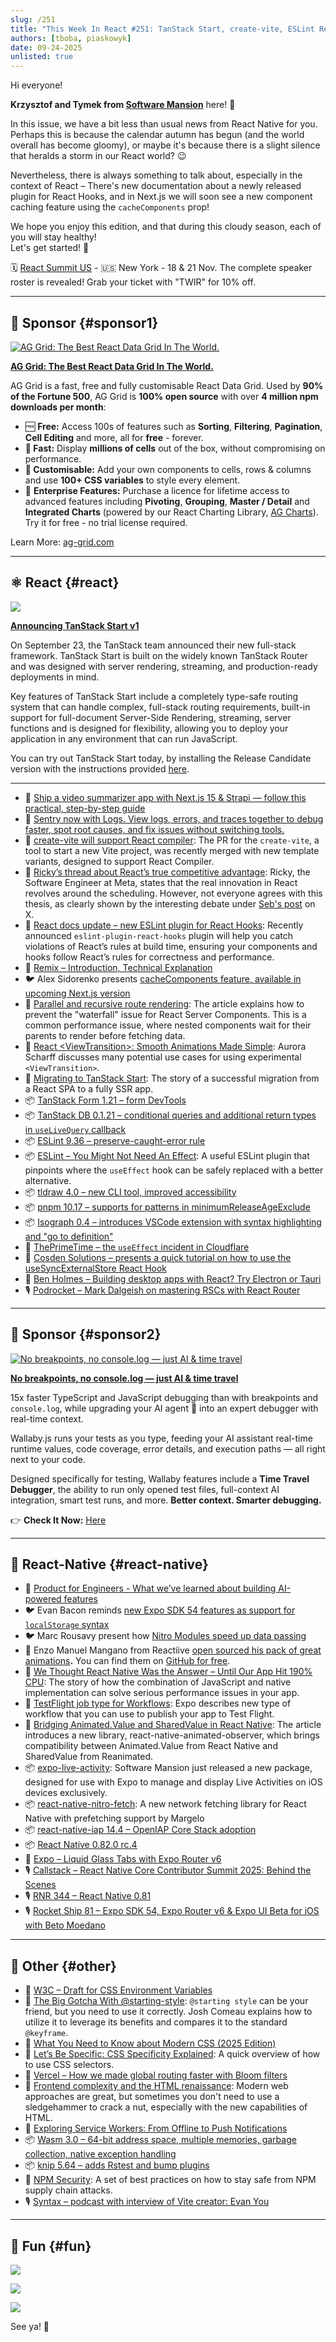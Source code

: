 ```yaml
---
slug: /251
title: "This Week In React #251: TanStack Start, create-vite, ESLint React Hooks, Remix, tldraw, pnpm, Isograph | Nitro Modules, Expo Workflows, Expo Live Activity, Nitro Fetch, IAP | W3C, Bloom Filters, WASM 3.0, knip, NPM"
authors: [tboba, piaskowyk]
date: 09-24-2025
unlisted: true
---
```


Hi everyone!

**Krzysztof and Tymek from [Software Mansion](https://swmansion.com/?utm_source=thisweekinreact)** here\! 👋

In this issue, we have a bit less than usual news from React Native for you. Perhaps this is because the calendar autumn has begun (and the world overall has become gloomy), or maybe it's because there is a slight silence that heralds a storm in our React world? 😉

Nevertheless, there is always something to talk about, especially in the context of React – There's new documentation about a newly released plugin for React Hooks, and in Next.js we will soon see a new component caching feature using the `cacheComponents` prop\!

We hope you enjoy this edition, and that during this cloudy season, each of you will stay healthy\!  
Let's get started\! 🤗

🗓️ [React Summit US](https://reactsummit.us/?utm_source=Newsletter&utm_medium=ThisWeekinReact) - 🇺🇸 New York - 18 & 21 Nov. The complete speaker roster is revealed! Grab your ticket with "TWIR" for 10% off.

<!-- truncate -->


<Support />

---

## 💸 Sponsor {#sponsor1}

[![AG Grid: The Best React Data Grid In The World.](/emails/issues/251/aggrid.jpg)](https://www.ag-grid.com/react-table?utm_source=thisweekinreact&utm_medium=newsletter&utm_campaign=2025-email-5)

**[AG Grid: The Best React Data Grid In The World.](https://www.ag-grid.com/react-table?utm_source=thisweekinreact&utm_medium=newsletter&utm_campaign=2025-email-5)**

AG Grid is a fast, free and fully customisable React Data Grid. Used by **90% of the Fortune 500**, AG Grid is **100% open source** with over **4 million npm downloads per month**:

*   🆓 **Free:** Access 100s of features such as **Sorting**, **Filtering**, **Pagination**, **Cell Editing** and more, all for **free** - forever.
*   **🚀 Fast:** Display **millions of cells** out of the box, without compromising on performance.
*   **🎨 Customisable:** Add your own components to cells, rows & columns and use **100+ CSS variables** to style every element.
*   🏢 **Enterprise Features:** Purchase a licence for lifetime access to advanced features including **Pivoting**, **Grouping**, **Master / Detail** and **Integrated Charts** (powered by our React Charting Library, [AG Charts](https://www.ag-grid.com/charts?utm_source=thisweekinreact&utm_medium=newsletter&utm_campaign=2025-email-5)). Try it for free - no trial license required.

Learn More: [ag-grid.com](https://www.ag-grid.com/react-table?utm_source=thisweekinreact&utm_medium=newsletter&utm_campaign=2025-email-5)

---

## ⚛️ React {#react}

[![](/emails/issues/251/tanstackstart.jpg)](https://tanstack.com/blog/announcing-tanstack-start-v1)

[**Announcing TanStack Start v1**](https://tanstack.com/blog/announcing-tanstack-start-v1)

On September 23, the TanStack team announced their new full-stack framework. TanStack Start is built on the widely known TanStack Router and was designed with server rendering, streaming, and production-ready deployments in mind.

Key features of TanStack Start include a completely type-safe routing system that can handle complex, full-stack routing requirements, built-in support for full-document Server-Side Rendering, streaming, server functions and is designed for flexibility, allowing you to deploy your application in any environment that can run JavaScript.

You can try out TanStack Start today, by installing the Release Candidate version with the instructions provided [here](https://tanstack.com/start/latest/docs/framework/react/quick-start).

---

- 💸 [Ship a video summarizer app with Next.js 15 & Strapi — follow this practical, step-by-step guide](https://strapi.io/blog/epic-next-js-15-tutorial-part-1-learn-next-js-by-building-a-real-life-project?utm_campaign=19282052-Newsletter%20Sponsorships&utm_source=React&utm_medium=2nd%20sponsor&utm_term=Epic-NextJS-tutorial)
- 💸 [Sentry now with Logs. View logs, errors, and traces together to debug faster, spot root causes, and fix issues without switching tools.](https://sentry.io/product/logs/?utm_source=thisweekinreact&utm_medium=paid-community&utm_campaign=logs-fy26q3-logslaunch&utm_content=react-link-logs-ga-launch-trysentry)
- 👀 [create-vite will support React compiler](https://github.com/vitejs/vite/pull/20704): The PR for the `create-vite`, a tool to start a new Vite project, was recently merged with new template variants, designed to support React Compiler. 
- 💬 [Ricky’s thread about React’s true competitive advantage](https://bsky.app/profile/ricky.fm/post/3lyxjkguwic2q): Ricky, the Software Engineer at Meta, states that the real innovation in React revolves around the scheduling. However, not everyone agrees with this thesis, as clearly shown by the interesting debate under [Seb's post](https://x.com/sebastienlorber/status/1968584425173623048) on X.  
- 📖 [React docs update – new ESLint plugin for React Hooks](https://react.dev/reference/eslint-plugin-react-hooks): Recently announced `eslint-plugin-react-hooks` plugin will help you catch violations of React’s rules at build time, ensuring your components and hooks follow React’s rules for correctness and performance.  
- 📖 [Remix – Introduction, Technical Explanation](https://v2.remix.run/docs/discussion/introduction)   
- 🐦 Alex Sidorenko presents [cacheComponents feature, available in upcoming Next.js version](https://x.com/asidorenko_/status/1970162211739058307)  
- 📜 [Parallel and recursive route rendering](https://twofoldframework.com/blog/parallel-and-recursive-route-rendering-with-rsc): The article explains how to prevent the "waterfall" issue for React Server Components. This is a common performance issue, where nested components wait for their parents to render before fetching data.  
- 📜 [React \<ViewTransition\>: Smooth Animations Made Simple](https://certificates.dev/blog/react-viewtransition-smooth-animations-made-simple): Aurora Scharff discusses many potential use cases for using experimental `<ViewTransition>`.  
- 📜 [Migrating to TanStack Start](https://catalins.tech/migrating-to-tanstack-start/): The story of a successful migration from a React SPA to a fully SSR app.  
- 📦 [TanStack Form 1.21 – form DevTools](https://github.com/TanStack/form/releases/tag/v1.21.0)  
- 📦 [TanStack DB 0.1.21 – conditional queries and additional return types in `useLiveQuery` callback](https://github.com/TanStack/db/releases/tag/%40tanstack%2Freact-db%400.1.21)  
- 📦 [ESLint 9.36 – preserve-caught-error rule](https://eslint.org/blog/2025/09/eslint-v9.36.0-released/)
- 📦 [ESLint – You Might Not Need An Effect](https://github.com/NickvanDyke/eslint-plugin-react-you-might-not-need-an-effect): A useful ESLint plugin that pinpoints where the `useEffect` hook can be safely replaced with a better alternative.
- 📦 [tldraw 4.0 – new CLI tool, improved accessibility](https://github.com/tldraw/tldraw/releases/tag/v4.0.0)  
- 📦 [pnpm 10.17 – supports for patterns in minimumReleaseAgeExclude](https://pnpm.io/blog/releases/10.17)  
- 📦 [Isograph 0.4 – introduces VSCode extension with syntax highlighting and "go to definition"](https://isograph.dev/blog/2025/09/17/isograph-0.4.0/)  
- 🎥 [ThePrimeTime – the `useEffect` incident in Cloudflare](https://www.youtube.com/watch?v=gDVxBOGL99Q)  
- 🎥 [Cosden Solutions – presents a quick tutorial on how to use the useSyncExternalStore React Hook](https://www.youtube.com/watch?v=WBPUz1u2rZ8)  
- 🎥 [Ben Holmes – Building desktop apps with React? Try Electron or Tauri](https://www.youtube.com/watch?v=9yPOXPFvQQs)   
- 🎙️ [Podrocket – Mark Dalgeish on mastering RSCs with React Router](https://podrocket.logrocket.com/mark-dalgleish-mastering-rsc-react-router) 

<SubscribeFormEmbed placement="middle" />

---

## 💸 Sponsor {#sponsor2}

[![No breakpoints, no console.log — just AI & time travel](/emails/issues/251/wallaby.jpg)](https://wallabyjs.com/?referrer=ThisWeekInReactSep25)

**[No breakpoints, no console.log — just AI & time travel](https://wallabyjs.com/?referrer=ThisWeekInReactSep25)**

15x faster TypeScript and JavaScript debugging than with breakpoints and `console.log`, while upgrading your AI agent 🤖 into an expert debugger with real-time context.  
  
Wallaby.js runs your tests as you type, feeding your AI assistant real-time runtime values, code coverage, error details, and execution paths — all right next to your code.  
  
Designed specifically for testing, Wallaby features include a **Time Travel Debugger**, the ability to run only opened test files, full-context AI integration, smart test runs, and more. **Better context. Smarter debugging.**  
  
👉 **Check It Now:** [Here](https://wallabyjs.com/?referrer=ThisWeekInReactSep25)

---

## 📱 React-Native {#react-native}

- 💸 [Product for Engineers - What we’ve learned about building AI-powered features](https://go.posthog.com/twir-sept24)
- 🐦 Evan Bacon reminds [new Expo SDK 54 features as support for `localStorage` syntax](https://x.com/Baconbrix/status/1969095303417520165)  
- 🐦 Marc Rousavy present how [Nitro Modules speed up data passing](https://x.com/mrousavy/status/1970132070048342133)  
- 🎨 Enzo Manuel Mangano from Reactiive [open sourced his pack of great animations](https://reactiive.io/articles/open-sourcing-demos)**.** You can find them on [GitHub for free](https://github.com/enzomanuelmangano/demos).  
- 📜 [We Thought React Native Was the Answer – Until Our App Hit 190% CPU](https://engineering.usemotion.com/we-thought-react-native-was-the-answer-until-our-app-hit-190-cpu-f0e849073334): The story of how the combination of JavaScript and native implementation can solve serious performance issues in your app.  
- 📜 [TestFlight job type for Workflows](https://expo.dev/changelog/testflight-job-type-for-workflows): Expo describes new type of workflow that you can use to publish your app to Test Flight.  
- 📜 [Bridging Animated.Value and SharedValue in React Native](https://www.callstack.com/blog/bridging-animated-value-and-sharedvalue-in-react-native): The article introduces a new library, react-native-animated-observer, which brings compatibility between Animated.Value from React Native and SharedValue from Reanimated.  
- 📦 [expo-live-activity](https://github.com/software-mansion-labs/expo-live-activity): Software Mansion just released a new package, designed for use with Expo to manage and display Live Activities on iOS devices exclusively.  
- 📦 [react-native-nitro-fetch](https://github.com/margelo/react-native-nitro-fetch): A new network fetching library for React Native with prefetching support by Margelo  
- 📦 [react-native-iap 14.4 – OpenIAP Core Stack adoption](https://hyochan.github.io/react-native-iap/blog/release-14.4.0/)  
- 📦 [React Native 0.82.0 rc.4](https://github.com/facebook/react-native/releases/tag/v0.82.0-rc.4)  
- 🎥 [Expo – Liquid Glass Tabs with Expo Router v6](https://www.youtube.com/watch?v=QqNZXdGFl44)  
- 🎙️ [Callstack – React Native Core Contributor Summit 2025: Behind the Scenes](https://www.callstack.com/podcasts/core-contributor-summit-2025-highlights)  
- 🎙️ [RNR 344 – React Native 0.81](https://infinite.red/react-native-radio/rnr-344-react-native-081)   
- 🎙️ [Rocket Ship 81 – Expo SDK 54, Expo Router v6 & Expo UI Beta for iOS with Beto Moedano](https://share.transistor.fm/s/4e190ca1)

---

## 🔀 Other {#other}

- 👀 [W3C – Draft for CSS Environment Variables](https://www.w3.org/news/2025/first-public-working-draft-css-environment-variables-module-level-1/)   
- 📜 [The Big Gotcha With @starting-style](https://www.joshwcomeau.com/css/starting-style/): `@starting style` can be your friend, but you need to use it correctly. Josh Comeau explains how to utilize it to leverage its benefits and compares it to the standard `@keyframe`.  
- 📜 [What You Need to Know about Modern CSS (2025 Edition)](https://frontendmasters.com/blog/what-you-need-to-know-about-modern-css-2025-edition/)  
- 📜 [Let’s Be Specific: CSS Specificity Explained](https://playfulprogramming.com/posts/css-specificity-explained): A quick overview of how to use CSS selectors.   
- 📜 [Vercel – How we made global routing faster with Bloom filters](https://vercel.com/blog/how-we-made-global-routing-faster-with-bloom-filters)  
- 📜 [Frontend complexity and the HTML renaissance](https://olliewilliams.xyz/blog/html-renaissance/): Modern web approaches are great, but sometimes you don't need to use a sledgehammer to crack a nut, especially with the new capabilities of HTML.  
- 📜 [Exploring Service Workers: From Offline to Push Notifications](https://www.rahuljuliato.com/posts/react-service-workers)   
- 📦 [Wasm 3.0 – 64-bit address space, multiple memories, garbage collection, native exception handling](https://webassembly.org/news/2025-09-17-wasm-3.0/)   
- 📦 [knip 5.64 – adds Rstest and bump plugins](https://github.com/webpro-nl/knip/releases/tag/5.64.0)  
- 🔗 [NPM Security](https://github.com/bodadotsh/npm-security-best-practices): A set of best practices on how to stay safe from NPM supply chain attacks.  
- 🎙️ [Syntax – podcast with interview of Vite creator: Evan You](https://syntax.fm/show/939/creator-of-vite-evan-you)

---

## 🤭 Fun {#fun}

[![](/emails/issues/251/meme.jpg)](https://x.com/sebastienlorber/status/1970391201288519850)

[![](/emails/issues/251/meme1.jpg)](https://x.com/RhysSullivan/status/1970024429926449270)

[![](/emails/issues/251/meme2.jpg)](https://x.com/birch_js/status/1966384863591936284)

See ya! 👋
